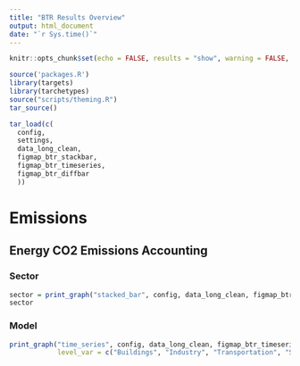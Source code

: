```yaml
---
title: "BTR Results Overview"
output: html_document
date: "`r Sys.time()`"
---
```


```r
knitr::opts_chunk$set(echo = FALSE, results = "show", warning = FALSE, message = FALSE, error = FALSE, fig.align = "center", fig.width = 9, fig.height = 5)

```


```r
source('packages.R')
library(targets)
library(tarchetypes)
source("scripts/theming.R")
tar_source()

tar_load(c(
  config,
  settings,
  data_long_clean,
  figmap_btr_stackbar,
  figmap_btr_timeseries,
  figmap_btr_diffbar
  ))
```

# Emissions

## Energy CO2 Emissions Accounting 

### Sector

```r
sector = print_graph("stacked_bar", config, data_long_clean, figmap_btr_stackbar, 18, "United States", scenario_rename = TRUE)
sector
```

### Model

```r
print_graph("time_series", config, data_long_clean, figmap_btr_timeseries, 9, "United States", scenario_rename = TRUE,
            level_var = c("Buildings", "Industry", "Transportation", "Supply", "Total Energy"))
```


